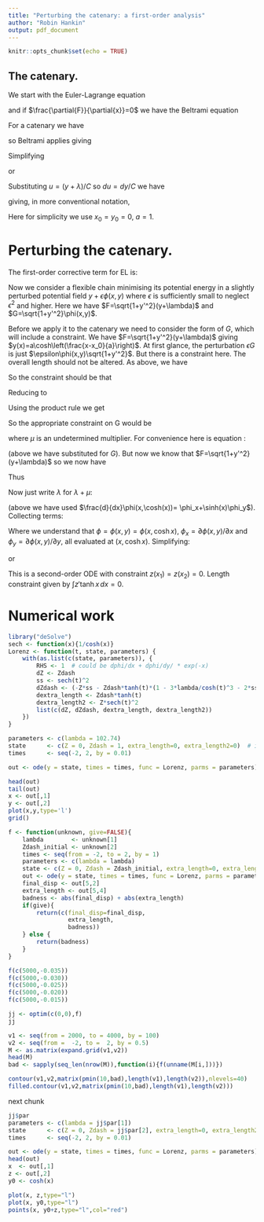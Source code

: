 ```yaml
---
title: "Perturbing the catenary: a first-order analysis"
author: "Robin Hankin"
output: pdf_document
---
```


```r
knitr::opts_chunk$set(echo = TRUE)
```

## The catenary.

\newcommand{\di}[2]{\frac{\partial{#1}}{\partial{#2}}}
\newcommand{\cx}{\cosh{\left(\frac{x-x_0}{a}\right)}}
\newcommand{\sx}{\sinh{\left(\frac{x-x_0}{a}\right)}}
\newcommand{\tx}{\tanh{\left(\frac{x-x_0}{a}\right)}}
\newcommand{\sech}{\operatorname{sech}}

We start with the Euler-Lagrange equation

\begin{equation}
\frac{d}{dx}\di{F}{y'} -\di{F}{y}=0
\end{equation}

and if $\di{F}{x}=0$ we have the Beltrami equation

\begin{equation}
F-y'\di{F}{y'}=C
\end{equation}

For a catenary we have

\begin{equation}
F=\sqrt{1+(y')^2}(y + \lambda)
\end{equation}

so Beltrami applies giving

\begin{equation}
\sqrt{1+y'^2}(y + \lambda)-\frac{y'^2(y+\lambda)}{\sqrt{1+y'^2}}=C
\end{equation}

Simplifying

\begin{equation}
(y+\lambda)=C\sqrt{1+y'^2}
\end{equation}

or

\begin{equation}
dx=\frac{dy}{\sqrt{\left(\frac{y+\lambda}{C}\right)^2-1}}
\end{equation}

Substituting $u=(y+\lambda)/C$ so $du=dy/C$ we have

\begin{equation}
x=\int\frac{C\,du}{\sqrt{u^2-1}} =
C\operatorname{acosh}\left(\frac{y+\lambda}{C}\right)+K
\end{equation}

giving, in more conventional notation,

\begin{equation}
y = y_0 + a\operatorname{cosh}\left(\frac{x-x_0}{a}\right)
\end{equation}

Here for simplicity we use $x_0=y_0=0$, $a=1$.


# Perturbing the catenary.

The first-order corrective term for EL is:

\begin{equation}\label{EL1}
\frac{d}{dx}\left[\di{}{y'}\left(
z\di{F}{y} + z'\di{F}{y'} + G\right)\right] =
\di{G}{y}
\end{equation}


Now we consider a flexible chain minimising its potential energy in a
slightly perturbed potential field $y + \epsilon\phi(x,y)$ where
$\epsilon$ is sufficiently small to neglect $\epsilon^2$ and higher.
Here we have $F=\sqrt{1+y'^2}(y+\lambda)$ and
$G=\sqrt{1+y'^2}\phi(x,y)$.

Before we apply it to the catenary we need to consider the form of
$G$, which will include a constraint.  We have
$F=\sqrt{1+y'^2}(y+\lambda)$ giving
$y(x)=a\cosh\left(\frac{x-x_0}{a}\right)$.  At first glance, the
perturbation $\epsilon G$ is just $\epsilon\phi(x,y)\sqrt{1+y'^2}$.
But there is a constraint here.  The overall length should not be
altered.  As above, we have

\begin{eqnarray}
\int_{x=-a}^{x=+a}\sqrt{1+y'^2}dx &\longrightarrow& \int_{x=-a}^{x=+a}\sqrt{1+(y+\epsilon z)'^2}dx\\
&=& \int_{x=-a}^{x=+a}\sqrt{1+y'^2 +2\epsilon y'z'}dx \\
&=& \int_{x=-a}^{x=+a}\left(\sqrt{1+y'^2} + \epsilon\frac{y'z'}{\sqrt{1+y'^2}}\right)dx
\end{eqnarray}


So the constraint should be that 

\begin{equation}
\int_{x=-a}^{x=+a}\frac{y'z'\,dx}{\sqrt{1+y'^2}}=0
\end{equation}

Reducing to 

\begin{equation}
\int_{x=-a}^{x=+a}z'(x)\tanh(x)\,dx=0
\end{equation}

Using the product rule we get

\begin{equation}
\int_{x=-a}^{x=+a}z(x)\sech^2 x\,dx=0
\end{equation}


So the appropriate constraint on G would be 

\begin{equation}
G = \phi(x,y)\sqrt{1+y'^2} + \mu z'(x)\frac{y'}{\sqrt{1+y'^2}}
\end{equation}

where $\mu$ is an undetermined multiplier.  For convenience here is
equation \ref{EL1}:

\begin{equation}\nonumber
\frac{d}{dx}\left[\di{}{y'}\left(
z\di{F}{y} + z'\di{F}{y'} + G\right)\right] =
\di{G}{y}
\end{equation}

\begin{eqnarray}
\frac{d}{dx}\left[\di{}{y'}\left(
z\di{F}{y} + z'\di{F}{y'}
+ \underbrace{\phi(x,y)\sqrt{1+y'^2} + \mu z'(x)\frac{y'}{\sqrt{1+y'^2}}}_{G(x,y,y')}
\right)\right] &=& \di{\phi}{y}\sqrt{1+y'^2}
\end{eqnarray}

(above we have substituted for $G$).  But now we know that
$F=\sqrt{1+y'^2}(y+\lambda)$ so we now have

\begin{eqnarray}
\di{F}{y} &=&\sqrt{1+y'^2}=\cosh x\\
\di{F}{y'} &=&
\frac{y'(y+\lambda)}{\sqrt{1+y'^2}}=\tanh x\left(\cosh x+\lambda\right)\\
\frac{\partial^2F}{\partial y\partial y'} &=& \frac{y'}{\sqrt{1+y'^2}}=\tanh x\\
\frac{\partial^2F}{\partial y'\partial y'} &=&
\frac{y+\lambda}{(1+y'^2)^{3/2}} = \frac{\cosh x + \lambda}{\cosh^3 x}
\end{eqnarray}

Thus

\begin{eqnarray}
\frac{d}{dx}\left[
z\tanh x + z'\frac{\cosh x+\lambda}{\cosh^3x}
+ \phi(x,y)\frac{y'}{\sqrt{1+y'^2}}
+ \mu z'(x)\frac{1}{(1+y'^2)^{3/2}}
\right] &=& \di{\phi}{y}\sqrt{1+y'^2}\\
\frac{d}{dx}\left[
z\tanh x + z'\frac{\cosh x+\lambda}{\cosh^3 x}
+ \phi(x,y)\tanh x
+ \frac{\mu z'(x)}{\cosh^3 x}
\right] &=& \di{\phi}{y}\cosh x\nonumber\\
\frac{d}{dx}\left[
z\tanh x + z'(\lambda+\mu)\sech^3x
+z'\sech^2x
+ \phi(x,y)\tanh x
\right] &=& \di{\phi}{y}\cosh x\nonumber
\end{eqnarray}

\begin{equation}
\frac{d}{dx}\left[
z\tanh x + z'(\lambda+\mu)\sech^3(x)
+z'\sech^2x
+ \phi(x,\cosh(x))\tanh(x)
\right] = \di{\phi}{y}\cosh(x)
\end{equation}

Now just write $\lambda$ for $\lambda+\mu$:

\begin{equation}
\frac{d}{dx}\left[
z\tanh x + z'\lambda\sech^3(x) + z'\sech^2x + \phi(x,\cosh(x))\tanh(x)
\right] 
=
\di{\phi}{y}\cosh(x)
\end{equation}


\begin{eqnarray}
z'\tanh x + z\sech^2x\nonumber
+
z''\lambda\sech^3x
-z'\cdot 3\lambda\sech^3x\tanh x\\
+
z''\sech^2x
-2z'\cdot\sech^2x\tanh x
+
\phi_x(x,\cosh x) + \sinh x\,\phi_y(x,\cosh x) &=&
\cosh x\,\phi_y(x,\cosh x)
\end{eqnarray}

(above we have used $\frac{d}{dx}\phi(x,\cosh(x))=
\phi_x+\sinh(x)\phi_y$).  Collecting terms:

\begin{equation*}
z''\cdot(\lambda\sech^3x+\sech^2x) +
z'\cdot(\tanh x - 3\lambda\sech^3x\tanh x - 2\sech^2 x\tanh x) +
z\cdot(\sech^2x)
=
-\phi_x 
+\phi_y(\cosh x-\sinh x)
\nonumber
\end{equation*}

Where we understand that $\phi=\phi(x,y)=\phi(x,\cosh x)$,
$\phi_x=\partial\phi(x,y)/\partial x$ and
$\phi_y=\partial\phi(x,y)/\partial y$, all evaluated at $(x,\cosh x)$.
Simplifying:

\begin{equation*}
z''\cdot(\lambda\sech^3x+\sech^2x) +
z'\cdot\tanh x(1 - 3\lambda\sech^3x- 2\sech^2 x) +
z\cdot(\sech^2x)
=
e^{-x}\phi_y-\phi_x 
\nonumber
\end{equation*}


or

\begin{equation}
z'' = 
\frac{
e^{-x}\phi_y-\phi_x - z'\cdot\tanh x(1 - 3\lambda\sech^3x- 2\sech^2 x) - z\cdot(\sech^2x)
}{
\lambda\sech^3x+\sech^2x
}
\end{equation}

This is a second-order ODE with constraint $z(x_1)=z(x_2)=0$.   Length constraint given by
$\int z'\tanh x\,dx=0$.


# Numerical work


```r
library("deSolve") 
sech <- function(x){1/cosh(x)}
Lorenz <- function(t, state, parameters) {
    with(as.list(c(state, parameters)), {
        RHS <- 1  # could be dphi/dx + dphi/dy/ * exp(-x)
        dZ <- Zdash
        ss <- sech(t)^2
        dZdash <- (-Z*ss - Zdash*tanh(t)*(1 - 3*lambda/cosh(t)^3 - 2*ss) + RHS ) / ( ss + lambda/cosh(t)^3)
        dextra_length <- Zdash*tanh(t)
        dextra_length2 <- Z*sech(t)^2
        list(c(dZ, dZdash, dextra_length, dextra_length2))
    })
}

parameters <- c(lambda = 102.74)
state      <- c(Z = 0, Zdash = 1, extra_length=0, extra_length2=0)  # initial conditions
times      <- seq(-2, 2, by = 0.01)

out <- ode(y = state, times = times, func = Lorenz, parms = parameters)
```

```r
head(out)
tail(out)
x <- out[,1]
y <- out[,2]
plot(x,y,type='l')
grid()
```


```r
f <- function(unknown, give=FALSE){
    lambda        <- unknown[1]
    Zdash_initial <- unknown[2]
    times <- seq(from = -2, to = 2, by = 1)
    parameters <- c(lambda = lambda)
    state <- c(Z = 0, Zdash = Zdash_initial, extra_length=0, extra_length2=0)  # initial conditions
    out <- ode(y = state, times = times, func = Lorenz, parms = parameters)
    final_disp <- out[5,2]
    extra_length <- out[5,4]
    badness <- abs(final_disp) + abs(extra_length)
    if(give){
        return(c(final_disp=final_disp,
                 extra_length,
                 badness))
    } else {
        return(badness)
    } 
}
```

```r
f(c(5000,-0.035))
f(c(5000,-0.030))
f(c(5000,-0.025))
f(c(5000,-0.020))
f(c(5000,-0.015))
```
   
   
```r
jj <- optim(c(0,0),f)
jj

```

```r
v1 <- seq(from = 2000, to = 4000, by = 100)
v2 <- seq(from =  -2, to =  2, by = 0.5)
M <- as.matrix(expand.grid(v1,v2))
head(M)
bad <- sapply(seq_len(nrow(M)),function(i){f(unname(M[i,]))})
```

```r
contour(v1,v2,matrix(pmin(10,bad),length(v1),length(v2)),nlevels=40)
filled.contour(v1,v2,matrix(pmin(10,bad),length(v1),length(v2)))
```

next chunk

	
```r
jj$par
parameters <- c(lambda = jj$par[1])
state      <- c(Z = 0, Zdash = jj$par[2], extra_length=0, extra_length2=0)  # initial conditions
times      <- seq(-2, 2, by = 0.01)

out <- ode(y = state, times = times, func = Lorenz, parms = parameters)
head(out)
x  <- out[,1]
z <- out[,2]
y0 <- cosh(x)

plot(x, z,type="l")
plot(x, y0,type="l")
points(x, y0+z,type="l",col="red")
```
